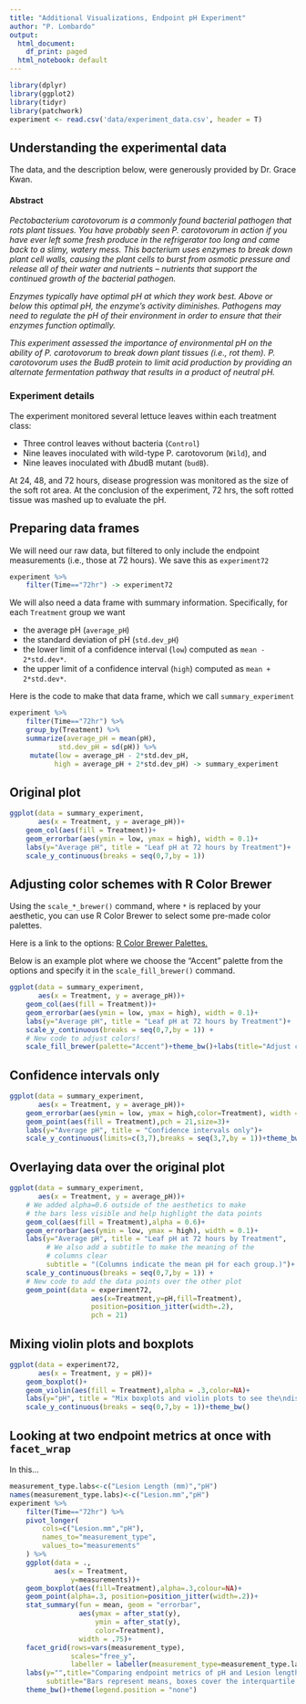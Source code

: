 ```yaml
---
title: "Additional Visualizations, Endpoint pH Experiment"
author: "P. Lombardo"
output:
  html_document:
    df_print: paged
  html_notebook: default
---
```


```r
library(dplyr)
library(ggplot2)
library(tidyr)
library(patchwork)
experiment <- read.csv('data/experiment_data.csv', header = T)
```

## Understanding the experimental data
The data, and the description below, were generously provided by Dr. Grace Kwan.

#### Abstract

*Pectobacterium carotovorum is a commonly found bacterial pathogen that rots plant tissues. You have probably seen P. carotovorum in action if you have ever left some fresh produce in the refrigerator too long and came back to a slimy, watery mess. This bacterium uses enzymes to break down plant cell walls, causing the plant cells to burst from osmotic pressure and release all of their water and nutrients -- nutrients that support the continued growth of the bacterial pathogen.*

*Enzymes typically have optimal pH at which they work best. Above or below this optimal pH, the enzyme's activity diminishes. Pathogens may need to regulate the pH of their environment in order to ensure that their enzymes function optimally. *

*This experiment assessed the importance of environmental pH on the ability of P. carotovorum to break down plant tissues (i.e., rot them). P. carotovorum uses the BudB protein to limit acid production by providing an alternate fermentation pathway that results in a product of neutral pH.*

### Experiment details
The experiment monitored several lettuce leaves within each treatment class:

* Three control leaves without bacteria (`Control`)
* Nine leaves inoculated with wild-type P. carotovorum (`Wild`), and
* Nine leaves inoculated with $\Delta$budB mutant (`budB`).

At 24, 48, and 72 hours, disease progression was monitored as the size of the soft rot area. At the conclusion of the experiment, 72 hrs, the soft rotted tissue was mashed up to evaluate the pH.


## Preparing data frames
We will need our raw data, but filtered to only include the endpoint measurements (i.e., those at 72 hours). We save this as `experiment72`
```r
experiment %>% 
    filter(Time=="72hr") -> experiment72
```

We will also need a data frame with summary information. Specifically, for each `Treatment` group we want

* the average pH (`average_pH`)
* the standard deviation of pH (`std.dev_pH`)
* the lower limit of a confidence interval (`low`) computed as `mean - 2*std.dev*`.
* the upper limit of a confidence interval (`high`) computed as `mean + 2*std.dev*`.

Here is the code to make that data frame, which we call `summary_experiment`
```r
experiment %>% 
    filter(Time=="72hr") %>%
    group_by(Treatment) %>%
    summarize(average_pH = mean(pH),
            std.dev_pH = sd(pH)) %>%
     mutate(low = average_pH - 2*std.dev_pH,
           high = average_pH + 2*std.dev_pH) -> summary_experiment
```

## Original plot

```r
ggplot(data = summary_experiment,     
       aes(x = Treatment, y = average_pH))+
    geom_col(aes(fill = Treatment))+
    geom_errorbar(aes(ymin = low, ymax = high), width = 0.1)+
    labs(y="Average pH", title = "Leaf pH at 72 hours by Treatment")+
    scale_y_continuous(breaks = seq(0,7,by = 1))
```


## Adjusting color schemes with R Color Brewer
Using the `scale_*_brewer()` command, where `*` is replaced by your aesthetic, you can use R Color Brewer to select some pre-made color palettes.

Here is a link to the options: [R Color Brewer Palettes.](https://r-graph-gallery.com/38-rcolorbrewers-palettes.html)

Below is an example plot where we choose the "Accent" palette from the options and specify it in the `scale_fill_brewer()` command.
```r
ggplot(data = summary_experiment,     
       aes(x = Treatment, y = average_pH))+
    geom_col(aes(fill = Treatment))+
    geom_errorbar(aes(ymin = low, ymax = high), width = 0.1)+
    labs(y="Average pH", title = "Leaf pH at 72 hours by Treatment")+
    scale_y_continuous(breaks = seq(0,7,by = 1)) +
    # New code to adjust colors!
    scale_fill_brewer(palette="Accent")+theme_bw()+labs(title="Adjust color schemes with `brewer`")
```


## Confidence intervals only
```r
ggplot(data = summary_experiment,     
       aes(x = Treatment, y = average_pH))+
    geom_errorbar(aes(ymin = low, ymax = high,color=Treatment), width = 0.5,linewidth=.7)+
    geom_point(aes(fill = Treatment),pch = 21,size=3)+
    labs(y="Average pH", title = "Confidence intervals only")+
    scale_y_continuous(limits=c(3,7),breaks = seq(3,7,by = 1))+theme_bw()

```

## Overlaying data over the original plot
```r
ggplot(data = summary_experiment,     
       aes(x = Treatment, y = average_pH))+
    # We added alpha=0.6 outside of the aesthetics to make 
    # the bars less visible and help highlight the data points 
    geom_col(aes(fill = Treatment),alpha = 0.6)+
    geom_errorbar(aes(ymin = low, ymax = high), width = 0.1)+
    labs(y="Average pH", title = "Leaf pH at 72 hours by Treatment",
         # We also add a subtitle to make the meaning of the 
         # columns clear
         subtitle = "(Columns indicate the mean pH for each group.)")+
    scale_y_continuous(breaks = seq(0,7,by = 1)) + 
    # New code to add the data points over the other plot
    geom_point(data = experiment72,
                    aes(x=Treatment,y=pH,fill=Treatment),
                    position=position_jitter(width=.2),
                    pch = 21)
```


## Mixing violin plots and boxplots
```r
ggplot(data = experiment72,     
       aes(x = Treatment, y = pH))+
    geom_boxplot()+
    geom_violin(aes(fill = Treatment),alpha = .3,color=NA)+
    labs(y="pH", title = "Mix boxplots and violin plots to see the\ndistributions by treatment group")+
    scale_y_continuous(breaks = seq(0,7,by = 1))+theme_bw()
```

## Looking at two endpoint metrics at once with `facet_wrap`
In this...
```r
measurement_type.labs<-c("Lesion Length (mm)","pH")
names(measurement_type.labs)<-c("Lesion.mm","pH")
experiment %>%
    filter(Time=="72hr") %>%
    pivot_longer(
        cols=c("Lesion.mm","pH"),
        names_to="measurement_type",
        values_to="measurements"
    ) %>% 
    ggplot(data = .,
           aes(x = Treatment,
               y=measurements))+
    geom_boxplot(aes(fill=Treatment),alpha=.3,colour=NA)+
    geom_point(alpha=.3, position=position_jitter(width=.2))+
    stat_summary(fun = mean, geom = "errorbar", 
                 aes(ymax = after_stat(y), 
                     ymin = after_stat(y),
                     color=Treatment),
                 width = .75)+
    facet_grid(rows=vars(measurement_type),
               scales="free_y",
               labeller = labeller(measurement_type=measurement_type.labs))+
    labs(y="",title="Comparing endpoint metrics of pH and Lesion length (mm)",
         subtitle="Bars represent means, boxes cover the interquartile range.")+
    theme_bw()+theme(legend.position = "none")
```


